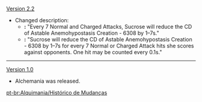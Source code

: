 {{Change History/Header}}
[[Version 2.2]]
* Changed description:
** '''{{Color|Old description}}:''' "Every 7 Normal and Charged Attacks, Sucrose will reduce the CD of Astable Anemohypostasis Creation - 6308 by 1&ndash;7s."
** '''{{Color|New description}}:''' "Sucrose will reduce the CD of Astable Anemohypostasis Creation - 6308 by 1&ndash;7s for every 7 Normal or Charged Attack hits she scores against opponents. One hit may be counted every 0.1s."
----
[[Version 1.0]]
* Alchemania was released.
<noinclude>


[[pt-br:Alquimania/Histórico de Mudanças]]
</noinclude>